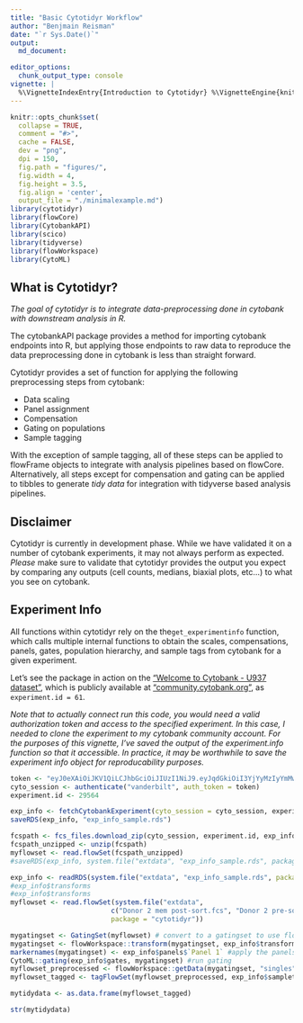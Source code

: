 ```yaml
---
title: "Basic Cytotidyr Workflow"
author: "Benjmain Reisman"
date: "`r Sys.Date()`"
output:
  md_document:

editor_options:
  chunk_output_type: console
vignette: |
  %\VignetteIndexEntry{Introduction to Cytotidyr} %\VignetteEngine{knitr::rmarkdown}
---
```


```r
knitr::opts_chunk$set(
  collapse = TRUE,
  comment = "#>",
  cache = FALSE,
  dev = "png",
  dpi = 150,
  fig.path = "figures/",
  fig.width = 4,
  fig.height = 3.5,
  fig.align = 'center',
  output_file = "./minimalexample.md")
library(cytotidyr)
library(flowCore)
library(CytobankAPI)
library(scico)
library(tidyverse)
library(flowWorkspace)
library(CytoML)
```


## What is Cytotidyr?

_The goal of cytotidyr is to integrate data-preprocessing done in cytobank with downstream analysis in R._

The cytobankAPI package provides a method for importing cytobank endpoints into R, but applying those endpoints to raw data to reproduce the data preprocessing done in cytobank is less than straight forward.

Cytotidyr provides a set of function for applying the following preprocessing steps from cytobank:

- Data scaling
- Panel assignment
- Compensation
- Gating on populations
- Sample tagging

With the exception of sample tagging, all of these steps can be applied to flowFrame objects to integrate with analysis pipelines based on flowCore. Alternatively, all steps except for compensation and gating can be applied to tibbles to generate _*tidy data*_ for integration with tidyverse based analysis pipelines.

## Disclaimer

Cytotidyr is currently in development phase. While we have validated it on a number of cytobank experiments, it may not always perform as expected. *Please* make sure to validate that cytotidyr provides the output you expect by comparing any outputs (cell counts, medians, biaxial plots, etc...) to what you see on cytobank.


## Experiment Info
All functions within cytotidyr rely on the the`get_experimentinfo` function, which calls multiple internal functions to obtain the scales, compensations, panels, gates, population hierarchy, and sample tags from cytobank for a given experiment.


Let's see the package in action on the ["Welcome to Cytobank - U937 dataset"](https://community.cytobank.org/cytobank/experiments/61#), which is publicly available at ["community.cytobank.org"](community.cytobank.org), as `experiment.id = 61`.

_Note that to actually connect run this code, you would need a valid authorization token and access to the specified experiment. In this case, I needed to clone the experiment to my cytobank community account. For the purposes of this vignette, I've saved the output of the experiment.info function so that it accessible. In practice, it may be worthwhile to save the experiment info object for reproducability purposes._
```r

token <- "eyJ0eXAiOiJKV1QiLCJhbGciOiJIUzI1NiJ9.eyJqdGkiOiI3YjYyMzIyYmMwZGZiZmFmYzI0ZWQ5NTg2ZDdlOGMzMyIsImV4cCI6MTU1MzE5OTk2MiwidXNlcl9pZCI6MTQ3LCJhdWQiOiJjeXRvYmFua19hcGlfdjFfdXNlcnMiLCJpYXQiOjE1NTMxNzExNjIsImlzcyI6Imh0dHBzOi8vdmFuZGVyYmlsdC5jeXRvYmFuay5vcmcvIiwibmJmIjoxNTUzMTcxMTYyLCJzdWIiOiJjeXRvYmFua19hcGlfdjEifQ.T1Wn-aHTUxppSPw_NODalWgZ2heZL9ALM2g5EhJbSew"
cyto_session <- authenticate("vanderbilt", auth_token = token)
experiment.id <- 29564

exp_info <- fetchCytobankExperiment(cyto_session = cyto_session, experiment.id)
saveRDS(exp_info, "exp_info_sample.rds")
```

```r
fcspath <- fcs_files.download_zip(cyto_session, experiment.id, exp_info$fcs_files$originalId)
fcspath_unzipped <- unzip(fcspath)
myflowset <- read.flowSet(fcspath_unzipped)
#saveRDS(exp_info, system.file("extdata", "exp_info_sample.rds", package = "cytotidyr"))
```

```r
exp_info <- readRDS(system.file("extdata", "exp_info_sample.rds", package = "cytotidyr"))
#exp_info$transforms
#exp_info$transforms
myflowset <- read.flowSet(system.file("extdata",
                         c("Donor 2 mem post-sort.fcs", "Donor 2 pre-sort.fcs" ),
                         package = "cytotidyr"))
```

```r
mygatingset <- GatingSet(myflowset) # convert to a gatingset to use flowWorkspace
mygatingset <- flowWorkspace::transform(mygatingset, exp_info$transforms) #transform the data
markernames(mygatingset) <- exp_info$panels$`Panel 1` #apply the panels
CytoML::gating(exp_info$gates, mygatingset) #run gating 
myflowset_preprocessed <- flowWorkspace::getData(mygatingset, "singles") #back to a flowSet
myflowset_tagged <- tagFlowSet(myflowset_preprocessed, exp_info$sampletags) #apply sampletags

mytidydata <- as.data.frame(myflowset_tagged)

str(mytidydata)
```



